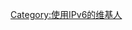 {{Userbox-2
|border-c=#7DBF2A
|border-s=1
|id1-c=
|id1-fc=green
|id1-s=12
|id1=IPv6
|id2-c=
|id2-fc=
|id2-s=
|id2=[[File:Tango style Wikipedia Icon.svg|40px]]
|info-c=
|info-fc=
|info-s=9
|info=这位用户使用'''[[IPv6]]'''为[[维基百科]]做出贡献。
}}

<includeonly>[[Category:使用IPv6的维基人]]</includeonly>
